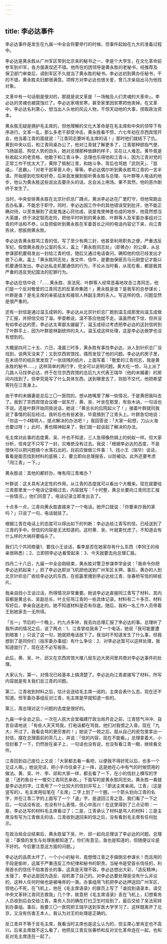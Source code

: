```yaml
---
---
---
```

title: 李必达事件
---




李必达事件是发生在九届一中全会将要举行的时候，但事件起始在九大的准备过程中。

李必达是黄永胜从广州军区带到北京来的秘书之一，李是个大学生，在文化革命前参军到41军，各方面表现还不错。他所在的团领导是黄永胜的老秘书，经推荐及保卫部门审查后，调到军区不久就当了黄永胜的秘书。李必达初到黄办任秘书，干的不错，黄永胜夫妇都很满意。项辉方对李必达也很关爱，曾几次亲自出马为他找对象。

文革中有一句话倒是很对的，那就是说文革是「一场触及人们灵魂的大革命」，李必达的灵魂也被腐蚀烂了。李必达家境贫寒，甚至家里因贫寒把他卖掉。在文革中，李必达名利熏心，想当出人头地的风云人物，干惊天动地的大事，捞取政治资本。

黄永胜无疑是拥护毛主席的，但他理解的文化大革命是在毛主席和中央的领导下有序进行。文革一乱，那么多老干部受冲击，黄永胜看不惯，六七年初在京西宾馆开会，他当着江青的面就说：「江青同志要听毛主席的话！」那时他们就结下了仇。黄到中央以后，和江青同桌办公了，他对江青就了解更多了，江青那种颐指气使、飞扬跋扈、狗仗人势的劲头，她对总理那种放肆的样子，实在让人难忍。黄毕竟是秋收起义的老资格，他敢于和江青斗争，总理也乐得他和江青斗，因为江青对党的正常工作干扰太大了。黄除了抵制江青，和她斗争，背后也骂她「武则天」、「慈禧」、「恶霸」、「对老干部草菅人命」等等。李必达偶尔听到黄永胜骂江青的一言半语，开始感到吃惊和好奇，后来竟发展到偷听黄永胜与总理、与叶群等人电话的地步，他认为黄永胜这些说出去要杀头的话，总会派上用场。果不其然，他的恶作剧终于发生了。

当时，中央安排黄永胜在北京针织总厂蹲点，黄派李必达在厂里盯守，但他常跑出去办私事，不能忠于职守。同时，李必达因工作中的其他错误受到批评，他不能正确对待，以至发展到了说是鬼迷心窍也成，说是鬼使神差也成的地步，他竟然想当大英雄，终于决定铤而走险，把他平时听到的黄永胜、叶群等人及军委办事组对江青的坏话和不恭，以及把偷听到黄永胜在军委首长之间的电话内容记下来，向江青告状，想扳倒黄永胜。

李必达告黄永胜骂江青的信，写了至少有两三封，他甚至利用职务之便，严重违反军纪，假借黄永胜办公室的名义，盖上「黄永胜同志处」（即黄办）的公章，从总参谋部机要局发出一封给江青的信，随后又通过电话查问，确知他的信已经发出才放下心来。盖上「黄永胜同志处」发文件、信件，是要由保密员马元刚登记才能以机要通信发出。李必达私走机要通信的行为，不论从当时看，从现在看，都是极其严重的违反党纪国法的犯罪行为。

李必达在信中说：「……黄永胜、吴法宪、叶群等人经常恶毒地攻击江青同志，他们是一个反对敬爱的江青同志的反革命集团！」黄永胜是谁？是我军的总参谋长；叶群是谁？是毛主席的亲密战友和接班人林副主席的夫人。写这样的信，问题显然是很严重的。

还有一封信是通过温玉成转的。李必达从北京针织总厂跑到温玉成那里向温玉成做了汇报，并把信交给了温。李耍赖说，温不答应他就不走。温虽然收下信，但并没有如李必达的愿，李必达太卑鄙太龌龊了，温玉成经过考虑把李必达的这封信转到了叶群手上，因为叶群是林副统帅的夫人。温玉成这样处理，这是李必达做梦也没有想到的。

大概是四月二十五、六日，凌晨三时多，黄永胜有事找李必达，派人到针织总厂没找到，说两天没来了；又到京西宾馆找，偶而发现了他的问题。李必达的房子里，在未烧尽的纸灰里发现了一张烧残的纸片，上面写着：「敬爱的江青同志，我是黄永胜的秘书……」这样简单的两行字，完全可以说明问题。黄大吃一惊，马上派了几路人马找李必达，终于在住京西宾馆的总后九大代表王瑞华（他的未婚妻）的房间内找到了。但李究竟写了什么具体东西，送到哪里去了，则拒不交代，他把希望寄托在江青身上。

由于李的未婚妻是总后三〇一医院的，想从她嘴里了解一些情况，于是黄把我叫去了。我到了京西宾馆会议楼一层东厅，黄、吴、叶坐在那里，有些木讷，一句话也不说。还是叶群开始同我说话，她说：「黄总长的后院起火了！」接着叶群就同我说了事情的前后经过。我听后也有些紧张，毕竟搞到了江青头上。叶群急切地说：「你这一个4精明人，提点解决的办法吧！」我回答说：「大家一起想，刀山火海也要过呀！」此时，黄也精神起来了，我们就一起谈起了解决的办法。

毛主席对此事的态度黄、吴、叶也不知道，三人急得像热锅上的蚂蚁一样。但大家分析，信肯定不只写了一封，灾难绝没有过去。我说：「根据李必达的态度，不是很快可以把问题搞个水落石出的，目前应做做三件事：1、找小王（瑞华）谈话，看看是能否找到材料的底稿；2、要立即向总理报告，以防被动。此外还要考虑「闯江青」一下。」

黄永胜说：其他的都好办，唯有闯江青难办？

叶群说：这关具有决定性的作用，从江青的态度就可以看出个大概来。现在就要给江青那里发一个电话记录稿过去，内容就写：「十时整，黄总长要向江青同志汇报一些情况。」他们同意了，电话记录立即发出去了。

十点多一点，江青向黄永胜直接来了一个电话。她开口就说：「你要来抄我的家吗？」只说了一句，电话就挂了。

根据江青在电话上的态度可以得出如下的判断：李必达给江青写的信，已经送到了江青的手中。但信的内容是无法知道的。这时黄、吴、叶就更忧虑了。不知道会有什么样的大祸将要临头了。

我们几个共同商量1、要找小王谈话，看李是否在她家存有什么东西（李同王的母亲很熟悉）；2、立即把李必达看管起来：3、今天就要去向总理汇报。

四月二十八日，九届一中全会刚结束，黄永胜对警卫参谋李学金说：「我命令你把李必达抓起来！」抓了李必达即派飞机把他送到广州军区关押。事后，黄办的人到北京针织总厂收拾李必达的东西，在纸篓里捜到李必达给江青、张春桥写信的碎纸片。

我亲自找小王谈过话，所得情况非常重要。她说李必达直接同江青写了材料，其内容都是黄总长、吴副总长、叶主任骂江青的一些具体记录。材料有二十多页，材料写好后，李亲自送走的。她不知道材料是否有存底。随后，我和一名工作人员带着王到她家去一无所得。

「五一」节后的一个晚上，约九点多钟，我去向总理汇报了李必达的事。总理听了我所讲的情况之后，说了两点：1、江青曾给我来了一个电话，她说「我可能要遭到暗害！」只说了这一句，她就把电话放下了。我当时不知道发生了什么事，但我想到了是同你们（指军委办事组）有什么争论：2、对李必达暂可以这样处理，我知道就行了，现在还不必写报告。

此后，黄、吴、叶、邱又在京西宾馆大楼八层东边大房间里共商对李必达事件的处理。

大家认为，第一，对情况已经基本上搞清楚了。李必达向江青直接写了材料，所写内容就是有关我们反江青的问题。

第二，江青收到材料之后，估计会送给毛主席一阅的。主席会表什么态，现在还不知道。但军委办事组反对江青，毛主席是早就知道一些的。

第三，周总理对这个问题的态度是很好的。

九届一中全会之后，一次在人民大会堂福建厅政治局开会之前，江青怒气冲冲、自言自语地说：「有些人天天骂我，打电话都在骂我，他们对我恨之入骨。现在『九大』开过了，我看会骂的更厉害的！」她说了一顿之后，就从自己的皮包里拿出一封信，摆在总理面前的茶几上，并说：「信的内容，现在不能看。」总理拿着大、小信封看了一下，仍然放在桌子上，一句话也没有说，也没有看江青一眼，继续看文件。

江青回到自己座位上又说：「大家都去看一看吧，以便我不得好死以后，也多一个见证人嘛。」她说完话，把小手巾往桌子上一摔，这是她在心中有气的时候惯用的做法。黄、吴、叶、李、邱和大家一样，都去看了一下，在小的信封上横写的字是：「送钓鱼台十一楼交江青同志亲收。」下面写的是黄永胜同志处。黄永胜一看就是李必达的字。江青用了一个比较大的信封并写上：「即送主席亲阅。江青」（这是竖写的）。毛主席用铅笔在「主席」二字上划了一个圈，一个箭头划向江青的名字，并在江青二字的上面写了一个「退」字，是退回江青之意。我们看了一下之后，一句话没有说，也没有什么表情，但心中高兴！在这里得到了三点证明：一是，李必达写的材料毛主席看过了；二是，江青承认了材料是骂人的材料；三是主席没有写为江青做主的话，江青收到退回来的信之后，没有看到毛主席有任何批示。

在政治局会议结束后，黄永胜留下吴、叶、邱一起向总理谈了李必达的问题。总理说：「事情的发生与处理我都知道了。你们有意见，我也是知道的，但随便议论是不好的。今后要注意这方面的问题。」

李必达的品质太坏了，一个小小的秘书，竟想借江青之手搞倒总参谋长！而且用的手段是偷听，这属于严重违反工作纪律和秘书的职责。当秘书是受首长信任的，利用首长的信任干陷害首长的事，这真是天理不容。李必达想出大彩，「造反精神」太强了，李必达是因为造反、投机害了自己的。对李必达要处理是没有什么非议的，这种人任何时候也是被唾弃的一类。办事组用飞机把李必达押送回广州军区，但他心不死，在飞机上，他在《毛主席语录》的扉页上写了「谁拾到语录本，请交中央文革转江青同志救我」几个字，故意把《毛主席语录》丢在飞机上，幻想乘务人员收到后会交给江青。乘务人员的确在打扫卫生时拾到了，最后交给了吴法宪转到办事组。事后，我要三〇一医院把王瑞华送到军医大学学习了。这样既离开了北京，又没有伤害王本人，我认为对王的处理是正确的。

反江青并不等于反毛主席，我看当时主席也是这么认为的，但主席心里肯定也不高兴。后来主席就不这么看了，他把反江青反张春桥和反对文化革命连在一起，也和反对毛主席连在一起了。
